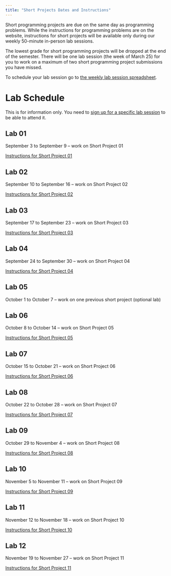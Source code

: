 ```yaml
---
title: "Short Projects Dates and Instructions"
---
```


Short programming projects are due on the same day as programming problems. While the instructions for programming problems are on the website, instructions for short projects will be available only during our weekly 50-minute in-person lab sessions. 

The lowest grade for short programming projects will be dropped at the end of the semester. There will be one lab session (the week of March 25) for you to work on a maximum of two short programming project submissions you have missed.

To schedule your lab session go to [the weekly lab session spreadsheet](https://docs.google.com/spreadsheets/d/1mS3H-8GyLHb__rZaf9j66khmkncQgeqEXfyVk2l0sNo/edit?usp=sharing).

# Lab Schedule

This is for information only. You need to [sign up for a specific lab session](https://docs.google.com/spreadsheets/d/1mS3H-8GyLHb__rZaf9j66khmkncQgeqEXfyVk2l0sNo/edit?usp=sharing) to be able to attend it.

## Lab 01

September 3 to September 9 -- work on Short Project 01

[Instructions for Short Project 01]()

## Lab 02

September 10 to September 16 -- work on Short Project 02

[Instructions for Short Project 02]()

## Lab 03

September 17 to September 23 -- work on Short Project 03

[Instructions for Short Project 03]()

## Lab 04

September 24 to September 30 -- work on Short Project 04

[Instructions for Short Project 04]()

## Lab 05

October 1 to October 7 --  work on one previous short project (optional lab)

## Lab 06

October 8 to October 14 -- work on Short Project 05

[Instructions for Short Project 05]()

## Lab 07

October 15 to October 21 -- work on Short Project 06

[Instructions for Short Project 06]()

## Lab 08

October 22 to October 28 --  work on Short Project 07

[Instructions for Short Project 07]()

## Lab 09

October 29 to November 4 -- work on Short Project 08

[Instructions for Short Project 08]()

## Lab 10

November 5 to November 11 -- work on Short Project 09

[Instructions for Short Project 09]()

## Lab 11

November 12 to November 18 -- work on Short Project 10

[Instructions for Short Project 10]()

## Lab 12

November 19 to November 27 --  work on Short Project 11

[Instructions for Short Project 11]()